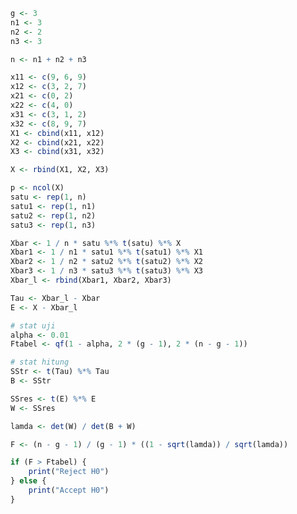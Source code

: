 ```r
g <- 3
n1 <- 3
n2 <- 2
n3 <- 3

n <- n1 + n2 + n3
```

```r
x11 <- c(9, 6, 9)
x12 <- c(3, 2, 7)
x21 <- c(0, 2)
x22 <- c(4, 0)
x31 <- c(3, 1, 2)
x32 <- c(8, 9, 7)
X1 <- cbind(x11, x12)
X2 <- cbind(x21, x22)
X3 <- cbind(x31, x32)

X <- rbind(X1, X2, X3)
```

```r
p <- ncol(X)
satu <- rep(1, n)
satu1 <- rep(1, n1)
satu2 <- rep(1, n2)
satu3 <- rep(1, n3)
```

```r
Xbar <- 1 / n * satu %*% t(satu) %*% X
Xbar1 <- 1 / n1 * satu1 %*% t(satu1) %*% X1
Xbar2 <- 1 / n2 * satu2 %*% t(satu2) %*% X2
Xbar3 <- 1 / n3 * satu3 %*% t(satu3) %*% X3
Xbar_l <- rbind(Xbar1, Xbar2, Xbar3)
```

```r
Tau <- Xbar_l - Xbar
E <- X - Xbar_l
```

```r
# stat uji
alpha <- 0.01
Ftabel <- qf(1 - alpha, 2 * (g - 1), 2 * (n - g - 1))
```

```r
# stat hitung
SStr <- t(Tau) %*% Tau
B <- SStr

SSres <- t(E) %*% E
W <- SSres

lamda <- det(W) / det(B + W)

F <- (n - g - 1) / (g - 1) * ((1 - sqrt(lamda)) / sqrt(lamda))
```


```r
if (F > Ftabel) {
    print("Reject H0")
} else {
    print("Accept H0")
}
```